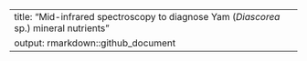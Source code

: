 ---
title: "Mid-infrared spectroscopy to diagnose Yam (*Diascorea* sp.) mineral nutrients"
output: rmarkdown::github_document
---